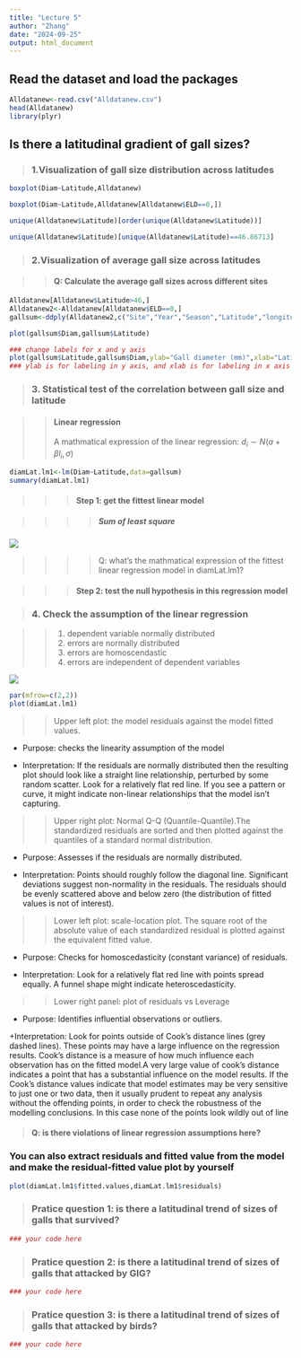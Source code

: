 ```yaml
---
title: "Lecture 5"
author: "Zhang"
date: "2024-09-25"
output: html_document
---
```


## Read the dataset and load the packages

```r
Alldatanew<-read.csv("Alldatanew.csv")
head(Alldatanew)
library(plyr)
```

## Is there a latitudinal gradient of gall sizes?

> ### 1.Visualization of gall size distribution across latitudes

```r
boxplot(Diam~Latitude,Alldatanew)

boxplot(Diam~Latitude,Alldatanew[Alldatanew$ELD==0,])

unique(Alldatanew$Latitude)[order(unique(Alldatanew$Latitude))]

unique(Alldatanew$Latitude)[unique(Alldatanew$Latitude)==46.86713]
```

> ### 2.Visualization of average gall size across latitudes

> > #### Q: Calculate the average gall sizes across different sites

```r
Alldatanew[Alldatanew$Latitude>46,]
Alldatanew2<-Alldatanew[Alldatanew$ELD==0,]
gallsum<-ddply(Alldatanew2,c("Site","Year","Season","Latitude","longitude","Confidence"),summarize, TN=sum(N),Diam=mean(Diam),EU=sum(survival),GIG=sum(GIG),OBT=sum(OBT),MC=sum(MC),BP=sum(BP))

plot(gallsum$Diam,gallsum$Latitude)

### change labels for x and y axis 
plot(gallsum$Latitude,gallsum$Diam,ylab="Gall diameter (mm)",xlab="Latitude") 
### ylab is for labeling in y axis, and xlab is for labeling in x axis
```

> ### 3. Statistical test of the correlation between gall size and latitude

> > #### Linear regression
> >
> > A mathmatical expression of the linear regression: $d_i \sim N(a + \beta l_i,\sigma)$

```r
diamLat.lm1<-lm(Diam~Latitude,data=gallsum)
summary(diamLat.lm1)
```

> > > #### Step 1: get the fittest linear model

> > > > ##### Sum of least square

![](leastsquare.png)

> > > > Q: what's the mathmatical expression of the fittest linear regression model in diamLat.lm1?

> > > #### Step 2: test the null hypothesis in this regression model

> ### 4. Check the assumption of the linear regression

> > 1.  dependent variable normally distributed
> > 2.  errors are normally distributed
> > 3.  errors are homoscendastic
> > 4.  errors are independent of dependent variables

![](lmassumptions.png)

```r
par(mfrow=c(2,2))
plot(diamLat.lm1)
```

> > Upper left plot: the model residuals against the model fitted values.

-   Purpose: checks the linearity assumption of the model

-   Interpretation: If the residuals are normally distributed then the resulting plot should look like a straight line relationship, perturbed by some random scatter. Look for a relatively flat red line. If you see a pattern or curve, it might indicate non-linear relationships that the model isn't capturing.

> > Upper right plot: Normal Q-Q (Quantile-Quantile).The standardized residuals are sorted and then plotted against the quantiles of a standard normal distribution.

-   Purpose: Assesses if the residuals are normally distributed.

-   Interpretation: Points should roughly follow the diagonal line. Significant deviations suggest non-normality in the residuals. The residuals should be evenly scattered above and below zero (the distribution of fitted values is not of interest).

> > Lower left plot: scale-location plot. The square root of the absolute value of each standardized residual is plotted against the equivalent fitted value.

-   Purpose: Checks for homoscedasticity (constant variance) of residuals.

-   Interpretation: Look for a relatively flat red line with points spread equally. A funnel shape might indicate heteroscedasticity.

> > Lower right panel: plot of residuals vs Leverage

-   Purpose: Identifies influential observations or outliers.

+Interpretation: Look for points outside of Cook's distance lines (grey dashed lines). These points may have a large influence on the regression results. Cook’s distance is a measure of how much influence each observation has on the fitted model.A very large value of cook's distance indicates a point that has a substantial influence on the model results. If the Cook’s distance values indicate that model estimates may be very sensitive to just one or two data, then it usually prudent to repeat any analysis without the offending points, in order to check the robustness of the modelling conclusions. In this case none of the points look wildly out of line

> #### Q: is there violations of linear regression assumptions here?

### You can also extract residuals and fitted value from the model and make the residual-fitted value plot by yourself

```r
plot(diamLat.lm1$fitted.values,diamLat.lm1$residuals)

```

> ### Pratice question 1: is there a latitudinal trend of sizes of galls that survived?

```r
### your code here
```

> ### Pratice question 2: is there a latitudinal trend of sizes of galls that attacked by GIG?

```r
### your code here
```

> ### Pratice question 3: is there a latitudinal trend of sizes of galls that attacked by birds?

```r
### your code here
```
